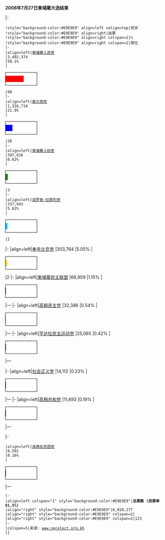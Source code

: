 {{electiontable|2008年柬埔寨大选}}'''2008年7月27日柬埔寨大选结果'''
 
|-
 !style="background-color:#E9E9E9" align=left valign=top|党派
 !style="background-color:#E9E9E9" align=right|选票
 !style="background-color:#E9E9E9" align=right colspan=2|%
 !style="background-color:#E9E9E9" align=right colspan=2|席位
 |-
 |align=left|[[柬埔寨人民党]]
 |3,492,374
 |58.1%
 |<div style="width: 100px; background: white; border: 1px solid black; margin-top: 0px;"><div style="width: 58.1%; background: red; font-size: 10px; line-height: 20px;">&nbsp; </div></div>
 |90
 |-
 |align=left|[[桑兰西党]]
 |1,316,714
 |21.9%
 |<div style="width: 100px; background: white; border: 1px solid black; margin-top: 0px;"><div style="width: 21.9%; background: blue; font-size: 10px; line-height: 20px;">&nbsp; </div></div>
 |26
 |-
 |align=left|[[柬埔寨人权党]]
 |397,816
 |6.62%
 |<div style="width: 100px; background: white; border: 1px solid black; margin-top: 0px;"><div style="width: 6.62%; background: green; font-size: 10px; line-height: 20px;">&nbsp; </div></div>
 |3
 |-
 |align=left|[[诺罗敦·拉那烈党]]
 |337,943
 |5.62%
 |<div style="width: 100px; background: white; border: 1px solid black; margin-top: 0px;"><div style="width: 5.62%; background: #00BFFF; font-size: 10px; line-height: 20px;">&nbsp; </div></div>
 |2	
|-
|align=left|[[奉辛比克党]]
|303,764	
|5.05%
|<div style="width: 100px; background: white; border: 1px solid black; margin-top: 0px;"><div style="width: 5.05%; background: #FDD017; font-size: 10px; line-height: 20px;">&nbsp; </div></div>	
|2	
|-
|align=left|[[柬埔寨民主联盟]]
|68,909
|1.15%
|<div style="width: 100px; background: white; border: 1px solid black; margin-top: 0px;"><div style="width: 1.15%; background: navy; font-size: 10px; line-height: 20px;">&nbsp; </div></div>	
|—	
|-
|align=left|[[高棉民主党]]
|32,386
|0.54%
|<div style="width: 100px; background: white; border: 1px solid black; margin-top: 0px;"><div style="width: 0.54%; background: grey; font-size: 10px; line-height: 20px;">&nbsp; </div></div>	
|—	
|-
|align=left|[[亨达拉民主运动党]]
|25,065
|0.42%
|<div style="width: 100px; background: white; border: 1px solid black; margin-top: 0px;"><div style="width: 0.42%; background: #000000; font-size: 10px; line-height: 20px;">&nbsp; </div></div>	
|—
	
|-
|align=left|[[社会正义党]]
|14,112
|0.23%
|<div style="width: 100px; background: white; border: 1px solid black; margin-top: 0px;"><div style="width: 0.23%; background: #000000; font-size: 10px; line-height: 20px;">&nbsp; </div></div>	
|—	
|-
|align=left|[[高棉共和党]]
|11,693
|0.19%
|<div style="width: 100px; background: white; border: 1px solid black; margin-top: 0px;"><div style="width: 0.19%; background: #000000; font-size: 10px; line-height: 20px;">&nbsp; </div></div>	
|—
 
|-
 |align=left|[[高棉反贫困党]]
 |9,501
 |0.16%
 |<div style="width: 100px; background: white; border: 1px solid black; margin-top: 0px;"><div style="width: 0.42%; background: #000000; font-size: 10px; line-height: 20px;">&nbsp; </div></div>
|—
 |-
 |align=left colspan="1" style="background-color:#E9E9E9"|'''总票数 (投票率 81.5%)'''
 |align="right" style="background-color:#E9E9E9"|6,010,277
 |align="right" style="background-color:#E9E9E9" colspan=2|
 |align="right" style="background-color:#E9E9E9" colspan=2|123
 |-
 |colspan=5|来源: [http://www.necelect.org.kh/English/ElectionResult/2008/Election%202008.htm www.necelect.org.kh]
 |}<noinclude>
